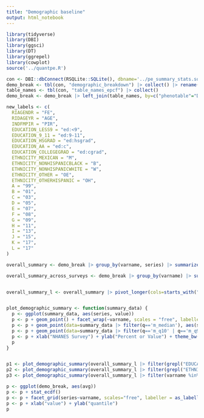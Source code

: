 ```yaml
---
title: "Demographic baseline"
output: html_notebook
---
```


```r
library(tidyverse)
library(DBI)
library(ggsci)
library(DT)
library(ggrepel)
library(cowplot)
source('../quantpe.R')
```

```r
con <- DBI::dbConnect(RSQLite::SQLite(), dbname='../pe_summary_stats.sqlite')
demo_break <- tbl(con, "demographic_breakdown") |> collect() |> rename(avg=mean)
table_names <- tbl(con, "table_names_epcf") |> collect()
demo_break <- demo_break |> left_join(table_names, by=c("phenotable"="Data.File.Name"))

```

```r
new_labels <- c(
  RIAGENDR = "FE",
  RIDAGEYR = "AGE",
  INDFMPIR = "PIR",
  EDUCATION_LESS9 = "ed:<9",
  EDUCATION_9_11 = "ed:9-11",
  EDUCATION_HSGRAD = "ed:hsgrad",
  EDUCATION_AA = "ed:c",
  EDUCATION_COLLEGEGRAD = "ed:cgrad",
  ETHNICITY_MEXICAN = "M",
  ETHNICITY_NONHISPANICBLACK = "B",
  ETHNICITY_NONHISPANICWHITE = "W",
  ETHNICITY_OTHER = "OE",
  ETHNICITY_OTHERHISPANIC = "OH",
  A = "99",
  B = "01",
  C = "03",
  D = "05",
  E = "07",
  F = "08",
  G = "09",
  H = "11",
  I = "13",
  J = "15",
  K = "17",
  L = "17"
)
```

```r
overall_summary <- demo_break |> group_by(varname, series) |> summarize(m_q10=quantile(avg, probs=.1), m_q25=quantile(avg, probs=.25), m_median=median(avg), m_q75=quantile(avg, probs=.75), m_q90=quantile(avg, probs=.9))

overall_summary_across_surveys <- demo_break |> group_by(varname) |> summarize(m_q10=quantile(avg, probs=.1), m_q25=quantile(avg, probs=.25), m_median=median(avg), m_q75=quantile(avg, probs=.75), m_q90=quantile(avg, probs=.9))


overall_summary_l <- overall_summary |> pivot_longer(cols=starts_with("m_"), names_to="q")


plot_demographic_summary <- function(summary_data) {
  p <- ggplot(summary_data, aes(series, value))
  p <- p + geom_point() + facet_wrap(~varname, scales = "free", labeller = as_labeller(new_labels))
  p <- p + geom_point(data=summary_data |> filter(q=='m_median'), aes(series, value), color='blue', size=3, shape=5)
  p <- p + geom_point(data=summary_data |> filter(q=='m_q10' | q=='m_q90'), aes(series, value), color='red', size=1)
  p <- p + xlab("NHANES Survey") + ylab("Percent or Value") + theme_bw()
  p
}


p1 <- plot_demographic_summary(overall_summary_l |> filter(grepl("EDUCATION", varname))) + ylab("Percent")
p2 <- plot_demographic_summary(overall_summary_l |> filter(grepl("ETHNICITY", varname))) + ylab("Percent")
p3 <- plot_demographic_summary(overall_summary_l |> filter(varname %in% c("RIAGENDR", "RIDAGEYR", "INDFMPIR")))

```

```r



p <- ggplot(demo_break, aes(avg))
p <- p + stat_ecdf()
p <- p + facet_grid(series~varname, scales="free", labeller = as_labeller(new_labels))
p <- p + xlab("value") + ylab("quantile")
p
```